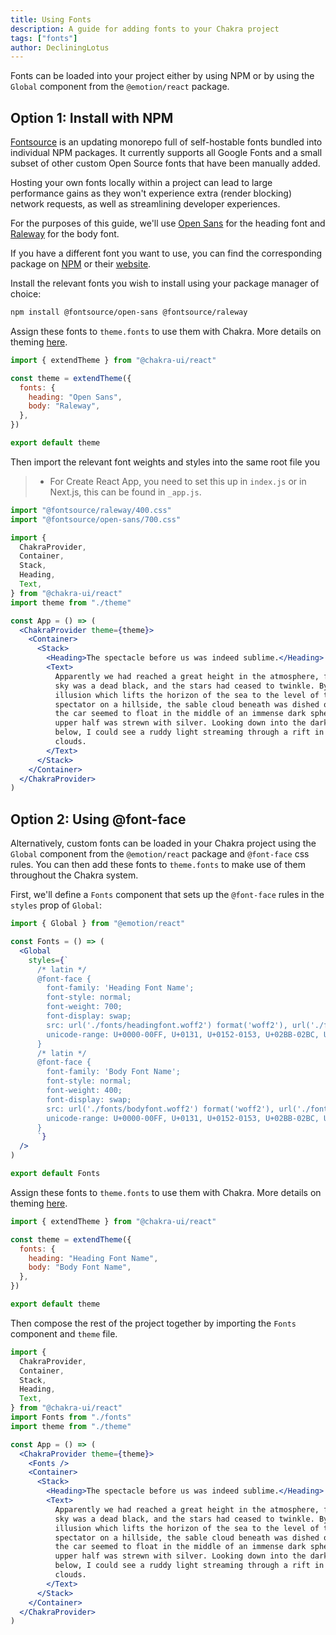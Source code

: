 ```yaml
---
title: Using Fonts
description: A guide for adding fonts to your Chakra project
tags: ["fonts"]
author: DecliningLotus
---
```


Fonts can be loaded into your project either by using NPM or by using the
`Global` component from the `@emotion/react` package.

## Option 1: Install with NPM

[Fontsource](https://github.com/fontsource/fontsource) is an updating monorepo
full of self-hostable fonts bundled into individual NPM packages. It currently
supports all Google Fonts and a small subset of other custom Open Source fonts
that have been manually added.

Hosting your own fonts locally within a project can lead to large performance
gains as they won't experience extra (render blocking) network requests, as well
as streamlining developer experiences.

For the purposes of this guide, we'll use
[Open Sans](https://fonts.google.com/specimen/Open+Sans) for the heading font
and [Raleway](https://fonts.google.com/specimen/Raleway) for the body font.

If you have a different font you want to use, you can find the corresponding
package on [NPM](https://www.npmjs.com/search?q=fontsource) or their
[website](https://fontsource.org/).

Install the relevant fonts you wish to install using your package manager of
choice:

```bash
npm install @fontsource/open-sans @fontsource/raleway
```

Assign these fonts to `theme.fonts` to use them with Chakra. More details on
theming [here](https://chakra-ui.com/docs/theming/customize-theme).

```jsx live=false
import { extendTheme } from "@chakra-ui/react"

const theme = extendTheme({
  fonts: {
    heading: "Open Sans",
    body: "Raleway",
  },
})

export default theme
```

Then import the relevant font weights and styles into the same root file you

> - For Create React App, you need to set this up in `index.js` or in Next.js,
>   this can be found in `_app.js`.

```jsx live=false
import "@fontsource/raleway/400.css"
import "@fontsource/open-sans/700.css"

import {
  ChakraProvider,
  Container,
  Stack,
  Heading,
  Text,
} from "@chakra-ui/react"
import theme from "./theme"

const App = () => (
  <ChakraProvider theme={theme}>
    <Container>
      <Stack>
        <Heading>The spectacle before us was indeed sublime.</Heading>
        <Text>
          Apparently we had reached a great height in the atmosphere, for the
          sky was a dead black, and the stars had ceased to twinkle. By the same
          illusion which lifts the horizon of the sea to the level of the
          spectator on a hillside, the sable cloud beneath was dished out, and
          the car seemed to float in the middle of an immense dark sphere, whose
          upper half was strewn with silver. Looking down into the dark gulf
          below, I could see a ruddy light streaming through a rift in the
          clouds.
        </Text>
      </Stack>
    </Container>
  </ChakraProvider>
)
```

## Option 2: Using @font-face

Alternatively, custom fonts can be loaded in your Chakra project using the
`Global` component from the `@emotion/react` package and `@font-face` css rules.
You can then add these fonts to `theme.fonts` to make use of them throughout the
Chakra system.

First, we'll define a `Fonts` component that sets up the `@font-face` rules in
the `styles` prop of `Global`:

```jsx live=false
import { Global } from "@emotion/react"

const Fonts = () => (
  <Global
    styles={`
      /* latin */
      @font-face {
        font-family: 'Heading Font Name';
        font-style: normal;
        font-weight: 700;
        font-display: swap;
        src: url('./fonts/headingfont.woff2') format('woff2'), url('./fonts/headingfont.woff') format('woff');
        unicode-range: U+0000-00FF, U+0131, U+0152-0153, U+02BB-02BC, U+02C6, U+02DA, U+02DC, U+2000-206F, U+2074, U+20AC, U+2122, U+2191, U+2193, U+2212, U+2215, U+FEFF, U+FFFD;
      }
      /* latin */
      @font-face {
        font-family: 'Body Font Name';
        font-style: normal;
        font-weight: 400;
        font-display: swap;
        src: url('./fonts/bodyfont.woff2') format('woff2'), url('./fonts/bodyfont.woff') format('woff');
        unicode-range: U+0000-00FF, U+0131, U+0152-0153, U+02BB-02BC, U+02C6, U+02DA, U+02DC, U+2000-206F, U+2074, U+20AC, U+2122, U+2191, U+2193, U+2212, U+2215, U+FEFF, U+FFFD;
      }
      `}
  />
)

export default Fonts
```

Assign these fonts to `theme.fonts` to use them with Chakra. More details on
theming [here](https://chakra-ui.com/docs/theming/customize-theme).

```jsx live=false
import { extendTheme } from "@chakra-ui/react"

const theme = extendTheme({
  fonts: {
    heading: "Heading Font Name",
    body: "Body Font Name",
  },
})

export default theme
```

Then compose the rest of the project together by importing the `Fonts` component
and `theme` file.

```jsx live=false
import {
  ChakraProvider,
  Container,
  Stack,
  Heading,
  Text,
} from "@chakra-ui/react"
import Fonts from "./fonts"
import theme from "./theme"

const App = () => (
  <ChakraProvider theme={theme}>
    <Fonts />
    <Container>
      <Stack>
        <Heading>The spectacle before us was indeed sublime.</Heading>
        <Text>
          Apparently we had reached a great height in the atmosphere, for the
          sky was a dead black, and the stars had ceased to twinkle. By the same
          illusion which lifts the horizon of the sea to the level of the
          spectator on a hillside, the sable cloud beneath was dished out, and
          the car seemed to float in the middle of an immense dark sphere, whose
          upper half was strewn with silver. Looking down into the dark gulf
          below, I could see a ruddy light streaming through a rift in the
          clouds.
        </Text>
      </Stack>
    </Container>
  </ChakraProvider>
)
```
